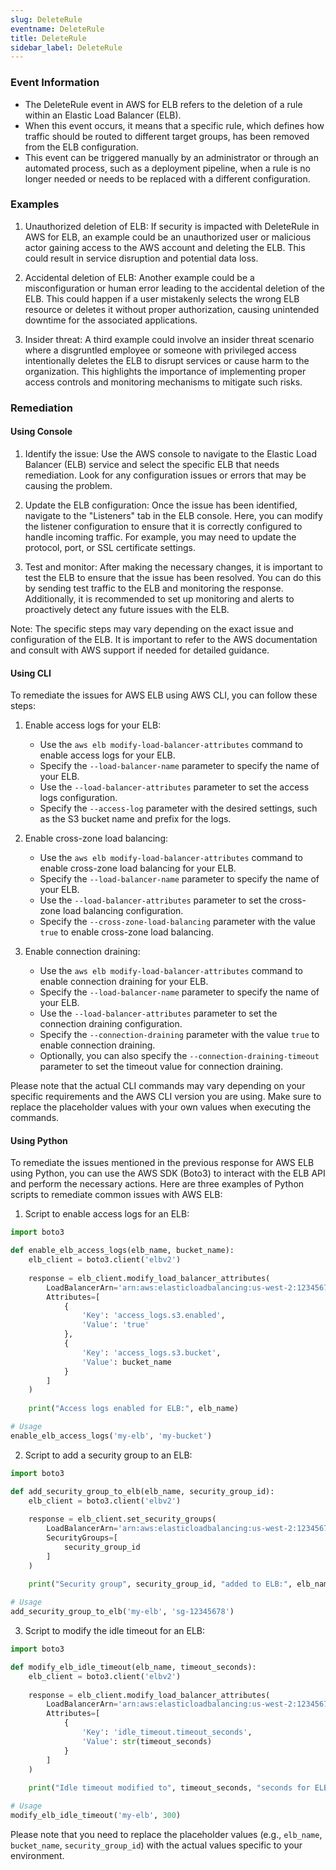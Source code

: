 ```yaml
--- 
slug: DeleteRule
eventname: DeleteRule
title: DeleteRule
sidebar_label: DeleteRule
---
```

                       
### Event Information

- The DeleteRule event in AWS for ELB refers to the deletion of a rule within an Elastic Load Balancer (ELB).
- When this event occurs, it means that a specific rule, which defines how traffic should be routed to different target groups, has been removed from the ELB configuration.
- This event can be triggered manually by an administrator or through an automated process, such as a deployment pipeline, when a rule is no longer needed or needs to be replaced with a different configuration.


### Examples

1. Unauthorized deletion of ELB: If security is impacted with DeleteRule in AWS for ELB, an example could be an unauthorized user or malicious actor gaining access to the AWS account and deleting the ELB. This could result in service disruption and potential data loss.

2. Accidental deletion of ELB: Another example could be a misconfiguration or human error leading to the accidental deletion of the ELB. This could happen if a user mistakenly selects the wrong ELB resource or deletes it without proper authorization, causing unintended downtime for the associated applications.

3. Insider threat: A third example could involve an insider threat scenario where a disgruntled employee or someone with privileged access intentionally deletes the ELB to disrupt services or cause harm to the organization. This highlights the importance of implementing proper access controls and monitoring mechanisms to mitigate such risks.

### Remediation

#### Using Console

1. Identify the issue: Use the AWS console to navigate to the Elastic Load Balancer (ELB) service and select the specific ELB that needs remediation. Look for any configuration issues or errors that may be causing the problem.

2. Update the ELB configuration: Once the issue has been identified, navigate to the "Listeners" tab in the ELB console. Here, you can modify the listener configuration to ensure that it is correctly configured to handle incoming traffic. For example, you may need to update the protocol, port, or SSL certificate settings.

3. Test and monitor: After making the necessary changes, it is important to test the ELB to ensure that the issue has been resolved. You can do this by sending test traffic to the ELB and monitoring the response. Additionally, it is recommended to set up monitoring and alerts to proactively detect any future issues with the ELB.

Note: The specific steps may vary depending on the exact issue and configuration of the ELB. It is important to refer to the AWS documentation and consult with AWS support if needed for detailed guidance.

#### Using CLI

To remediate the issues for AWS ELB using AWS CLI, you can follow these steps:

1. Enable access logs for your ELB:
   - Use the `aws elb modify-load-balancer-attributes` command to enable access logs for your ELB.
   - Specify the `--load-balancer-name` parameter to specify the name of your ELB.
   - Use the `--load-balancer-attributes` parameter to set the access logs configuration.
   - Specify the `--access-log` parameter with the desired settings, such as the S3 bucket name and prefix for the logs.

2. Enable cross-zone load balancing:
   - Use the `aws elb modify-load-balancer-attributes` command to enable cross-zone load balancing for your ELB.
   - Specify the `--load-balancer-name` parameter to specify the name of your ELB.
   - Use the `--load-balancer-attributes` parameter to set the cross-zone load balancing configuration.
   - Specify the `--cross-zone-load-balancing` parameter with the value `true` to enable cross-zone load balancing.

3. Enable connection draining:
   - Use the `aws elb modify-load-balancer-attributes` command to enable connection draining for your ELB.
   - Specify the `--load-balancer-name` parameter to specify the name of your ELB.
   - Use the `--load-balancer-attributes` parameter to set the connection draining configuration.
   - Specify the `--connection-draining` parameter with the value `true` to enable connection draining.
   - Optionally, you can also specify the `--connection-draining-timeout` parameter to set the timeout value for connection draining.

Please note that the actual CLI commands may vary depending on your specific requirements and the AWS CLI version you are using. Make sure to replace the placeholder values with your own values when executing the commands.

#### Using Python

To remediate the issues mentioned in the previous response for AWS ELB using Python, you can use the AWS SDK (Boto3) to interact with the ELB API and perform the necessary actions. Here are three examples of Python scripts to remediate common issues with AWS ELB:

1. Script to enable access logs for an ELB:
```python
import boto3

def enable_elb_access_logs(elb_name, bucket_name):
    elb_client = boto3.client('elbv2')
    
    response = elb_client.modify_load_balancer_attributes(
        LoadBalancerArn='arn:aws:elasticloadbalancing:us-west-2:123456789012:loadbalancer/app/' + elb_name + '/1234567890abcdef',
        Attributes=[
            {
                'Key': 'access_logs.s3.enabled',
                'Value': 'true'
            },
            {
                'Key': 'access_logs.s3.bucket',
                'Value': bucket_name
            }
        ]
    )
    
    print("Access logs enabled for ELB:", elb_name)

# Usage
enable_elb_access_logs('my-elb', 'my-bucket')
```

2. Script to add a security group to an ELB:
```python
import boto3

def add_security_group_to_elb(elb_name, security_group_id):
    elb_client = boto3.client('elbv2')
    
    response = elb_client.set_security_groups(
        LoadBalancerArn='arn:aws:elasticloadbalancing:us-west-2:123456789012:loadbalancer/app/' + elb_name + '/1234567890abcdef',
        SecurityGroups=[
            security_group_id
        ]
    )
    
    print("Security group", security_group_id, "added to ELB:", elb_name)

# Usage
add_security_group_to_elb('my-elb', 'sg-12345678')
```

3. Script to modify the idle timeout for an ELB:
```python
import boto3

def modify_elb_idle_timeout(elb_name, timeout_seconds):
    elb_client = boto3.client('elbv2')
    
    response = elb_client.modify_load_balancer_attributes(
        LoadBalancerArn='arn:aws:elasticloadbalancing:us-west-2:123456789012:loadbalancer/app/' + elb_name + '/1234567890abcdef',
        Attributes=[
            {
                'Key': 'idle_timeout.timeout_seconds',
                'Value': str(timeout_seconds)
            }
        ]
    )
    
    print("Idle timeout modified to", timeout_seconds, "seconds for ELB:", elb_name)

# Usage
modify_elb_idle_timeout('my-elb', 300)
```

Please note that you need to replace the placeholder values (e.g., `elb_name`, `bucket_name`, `security_group_id`) with the actual values specific to your environment.


 